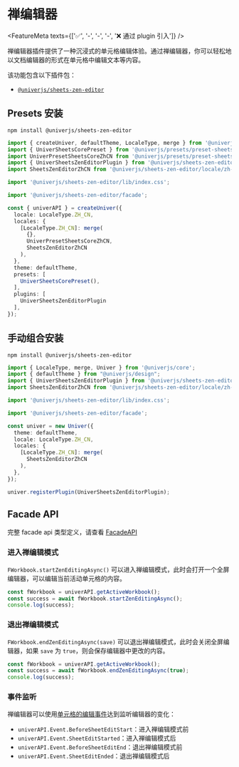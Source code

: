 
# 禅编辑器

<FeatureMeta texts={['✅', '-', '-', '-', '❌ 通过 plugin 引入']} />

禅编辑器插件提供了一种沉浸式的单元格编辑体验。通过禅编辑器，你可以轻松地以文档编辑器的形式在单元格中编辑文本等内容。

该功能包含以下插件包：

* [`@univerjs/sheets-zen-editor`](https://www.npmjs.com/package/@univerjs/sheets-zen-editor)

## Presets 安装

```shell npm2yarn
npm install @univerjs/sheets-zen-editor
```

```typescript {4-5,7,9,17,25}
import { createUniver, defaultTheme, LocaleType, merge } from '@univerjs/presets';
import { UniverSheetsCorePreset } from '@univerjs/presets/preset-sheets-core';
import UniverPresetSheetsCoreZhCN from '@univerjs/presets/preset-sheets-core/locales/zh-CN';
import { UniverSheetsZenEditorPlugin } from '@univerjs/sheets-zen-editor';
import SheetsZenEditorZhCN from '@univerjs/sheets-zen-editor/locale/zh-CN';

import '@univerjs/sheets-zen-editor/lib/index.css';

import '@univerjs/sheets-zen-editor/facade';

const { univerAPI } = createUniver({
  locale: LocaleType.ZH_CN,
  locales: {
    [LocaleType.ZH_CN]: merge(
      {},
      UniverPresetSheetsCoreZhCN,
      SheetsZenEditorZhCN 
    ),
  },
  theme: defaultTheme,
  presets: [
    UniverSheetsCorePreset(),
  ],
  plugins: [
    UniverSheetsZenEditorPlugin 
  ],
});
```

## 手动组合安装

```shell npm2yarn
npm install @univerjs/sheets-zen-editor
```

```typescript {3-4,6,8,15,20}
import { LocaleType, merge, Univer } from '@univerjs/core';
import { defaultTheme } from "@univerjs/design";
import { UniverSheetsZenEditorPlugin } from '@univerjs/sheets-zen-editor';
import SheetsZenEditorZhCN from '@univerjs/sheets-zen-editor/locale/zh-CN';

import '@univerjs/sheets-zen-editor/lib/index.css';

import '@univerjs/sheets-zen-editor/facade';

const univer = new Univer({
  theme: defaultTheme,
  locale: LocaleType.ZH_CN,
  locales: {
    [LocaleType.ZH_CN]: merge(
      SheetsZenEditorZhCN
    ),
  },
});

univer.registerPlugin(UniverSheetsZenEditorPlugin);
```

## Facade API 

完整 facade api 类型定义，请查看 [FacadeAPI](https://reference.univer.ai/zh-CN)

### 进入禅编辑模式

`FWorkbook.startZenEditingAsync()` 可以进入禅编辑模式，此时会打开一个全屏编辑器，可以编辑当前活动单元格的内容。

```typescript
const fWorkbook = univerAPI.getActiveWorkbook();
const success = await fWorkbook.startZenEditingAsync();
console.log(success);
```

### 退出禅编辑模式

`FWorkbook.endZenEditingAsync(save)` 可以退出禅编辑模式，此时会关闭全屏编辑器，如果 `save` 为 `true`，则会保存编辑器中更改的内容。

```typescript
const fWorkbook = univerAPI.getActiveWorkbook();
const success = await fWorkbook.endZenEditingAsync(true);
console.log(success);
```

### 事件监听

禅编辑器可以使用[单元格的编辑事件](http://localhost:3000/zh-CN/guides/sheets/features/core/range-selection#%E5%BC%80%E5%A7%8B%E7%BC%96%E8%BE%91%E4%BA%8B%E4%BB%B6)达到监听编辑器的变化：

* `univerAPI.Event.BeforeSheetEditStart`：进入禅编辑模式前
* `univerAPI.Event.SheetEditStarted`：进入禅编辑模式后
* `univerAPI.Event.BeforeSheetEditEnd`：退出禅编辑模式前
* `univerAPI.Event.SheetEditEnded`：退出禅编辑模式后
